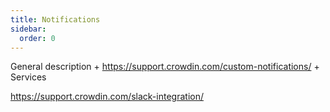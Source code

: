 ```yaml
---
title: Notifications
sidebar:
  order: 0
---
```


General description + https://support.crowdin.com/custom-notifications/ + Services

https://support.crowdin.com/slack-integration/
